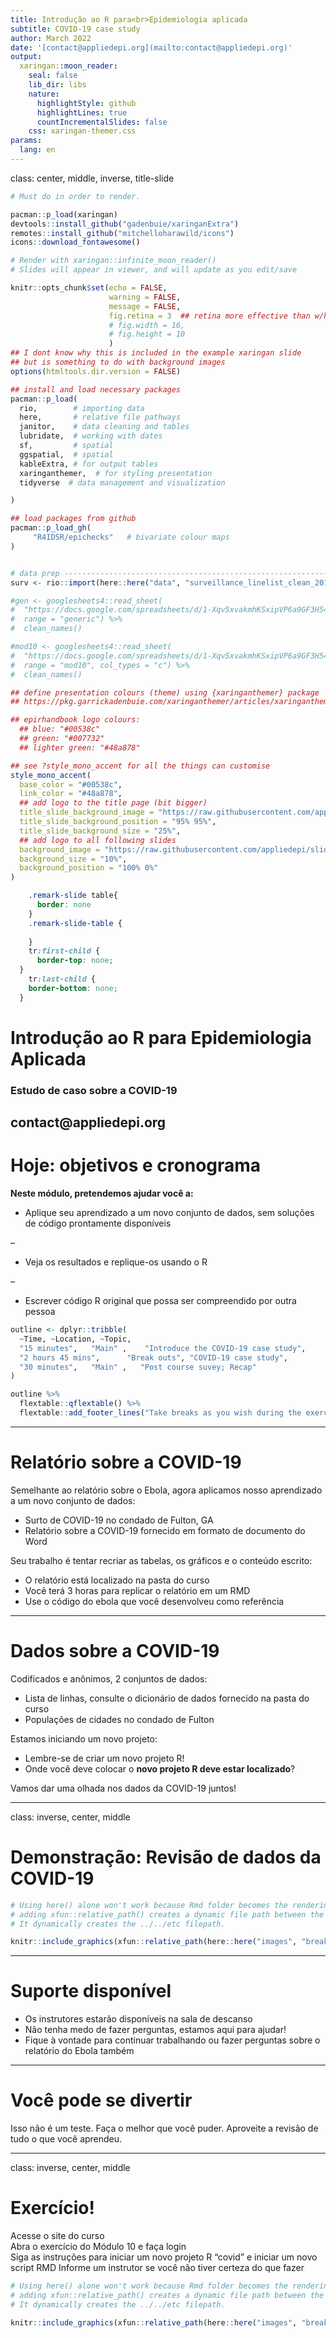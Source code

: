 ```yaml
---
title: Introdução ao R para<br>Epidemiologia aplicada
subtitle: COVID-19 case study
author: March 2022
date: '[contact@appliedepi.org](mailto:contact@appliedepi.org)'
output:
  xaringan::moon_reader:
    seal: false
    lib_dir: libs
    nature:
      highlightStyle: github
      highlightLines: true
      countIncrementalSlides: false
    css: xaringan-themer.css
params:
  lang: en
---
```


class: center, middle, inverse, title-slide

```r
# Must do in order to render.

pacman::p_load(xaringan)
devtools::install_github("gadenbuie/xaringanExtra")
remotes::install_github("mitchelloharawild/icons")
icons::download_fontawesome()

# Render with xaringan::infinite_moon_reader()
# Slides will appear in viewer, and will update as you edit/save
```

```r
knitr::opts_chunk$set(echo = FALSE, 
                      warning = FALSE, 
                      message = FALSE, 
                      fig.retina = 3  ## retina more effective than w/h (according to twitter)
                      # fig.width = 16, 
                      # fig.height = 10
                      )
## I dont know why this is included in the example xaringan slide 
## but is something to do with background images
options(htmltools.dir.version = FALSE)

## install and load necessary packages 
pacman::p_load(
  rio,        # importing data  
  here,       # relative file pathways  
  janitor,    # data cleaning and tables
  lubridate,  # working with dates
  sf,         # spatial
  ggspatial,  # spatial
  kableExtra, # for output tables
  xaringanthemer,  # for styling presentation
  tidyverse  # data management and visualization

)

## load packages from github
pacman::p_load_gh(
     "R4IDSR/epichecks"   # bivariate colour maps 
)


# data prep --------------------------------------------------------------------
surv <- rio::import(here::here("data", "surveillance_linelist_clean_20141201.rds"))

#gen <- googlesheets4::read_sheet(
#  "https://docs.google.com/spreadsheets/d/1-Xqv5xvakmhKSxipVP6a9GF3H54RN-rbilhdNhPHx6M/edit#gid=998182281",
#  range = "generic") %>%
#  clean_names()

#mod10 <- googlesheets4::read_sheet(
#  "https://docs.google.com/spreadsheets/d/1-Xqv5xvakmhKSxipVP6a9GF3H54RN-rbilhdNhPHx6M/edit#gid=998182281",
#  range = "mod10", col_types = "c") %>%
#  clean_names()
```

```r

## define presentation colours (theme) using {xaringanthemer} package 
## https://pkg.garrickadenbuie.com/xaringanthemer/articles/xaringanthemer.html

## epirhandbook logo colours: 
  ## blue: "#00538c"
  ## green: "#007732"
  ## lighter green: "#48a878"

## see ?style_mono_accent for all the things can customise
style_mono_accent(
  base_color = "#00538c", 
  link_color = "#48a878", 
  ## add logo to the title page (bit bigger)
  title_slide_background_image = "https://raw.githubusercontent.com/appliedepi/slides/master/images/logo.png", 
  title_slide_background_position = "95% 95%", 
  title_slide_background_size = "25%", 
  ## add logo to all following slides
  background_image = "https://raw.githubusercontent.com/appliedepi/slides/master/images/logo.png", 
  background_size = "10%",
  background_position = "100% 0%"
)
```

```css
    .remark-slide table{
      border: none
    }
    .remark-slide-table {
      
    }
    tr:first-child {
      border-top: none;
  }
    tr:last-child {
    border-bottom: none;
  }
```

# Introdução ao R para Epidemiologia Aplicada

### Estudo de caso sobre a COVID-19

contact@appliedepi.org
---

# Hoje: objetivos e cronograma

**Neste módulo, pretendemos ajudar você a:**

- Aplique seu aprendizado a um novo conjunto de dados, sem soluções de código prontamente disponíveis

--

- Veja os resultados e replique-os usando o R

--

- Escrever código R original que possa ser compreendido por outra pessoa

```r
outline <- dplyr::tribble(
  ~Time, ~Location, ~Topic,
  "15 minutes",   "Main" ,    "Introduce the COVID-19 case study",
  "2 hours 45 mins",      "Break outs", "COVID-19 case study",
  "30 minutes",   "Main" ,   "Post course suvey; Recap"
)

outline %>% 
  flextable::qflextable() %>% 
  flextable::add_footer_lines("Take breaks as you wish during the exercise")
```

---

# Relatório sobre a COVID-19

Semelhante ao relatório sobre o Ebola, agora aplicamos nosso aprendizado a um novo conjunto de dados:

- Surto de COVID-19 no condado de Fulton, GA
- Relatório sobre a COVID-19 fornecido em formato de documento do Word

Seu trabalho é tentar recriar as tabelas, os gráficos e o conteúdo escrito:

- O relatório está localizado na pasta do curso
- Você terá 3 horas para replicar o relatório em um RMD
- Use o código do ebola que você desenvolveu como referência

---

# Dados sobre a COVID-19

Codificados e anônimos, 2 conjuntos de dados:

- Lista de linhas, consulte o dicionário de dados fornecido na pasta do curso
- Populações de cidades no condado de Fulton

Estamos iniciando um novo projeto:

- Lembre-se de criar um novo projeto R!
- Onde você deve colocar o **novo projeto R deve estar localizado**?

Vamos dar uma olhada nos dados da COVID-19 juntos!

---

class: inverse, center, middle

# Demonstração: Revisão de dados da COVID-19

```r
# Using here() alone won't work because Rmd folder becomes the rendering root.
# adding xfun::relative_path() creates a dynamic file path between the Rmd location and the here() path.
# It dynamically creates the ../../etc filepath.

knitr::include_graphics(xfun::relative_path(here::here("images", "breakout", "window.png")))
```

---

# Suporte disponível

- Os instrutores estarão disponíveis na sala de descanso
- Não tenha medo de fazer perguntas, estamos aqui para ajudar!
- Fique à vontade para continuar trabalhando ou fazer perguntas sobre o relatório do Ebola também

---

# Você pode se divertir

Isso não é um teste. Faça o melhor que você puder. Aproveite a revisão de tudo o que você aprendeu.

---

class: inverse, center, middle

# Exercício!

Acesse o site do curso  
Abra o exercício do Módulo 10 e faça login  
Siga as instruções para iniciar um novo projeto R "covid" e iniciar um novo script RMD
Informe um instrutor se você não tiver certeza do que fazer

```r
# Using here() alone won't work because Rmd folder becomes the rendering root.
# adding xfun::relative_path() creates a dynamic file path between the Rmd location and the here() path.
# It dynamically creates the ../../etc filepath.

knitr::include_graphics(xfun::relative_path(here::here("images", "breakout", "window.png")))
```


